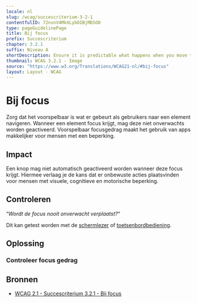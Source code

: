 ```yaml
---
locale: nl
slug: /wcag/succescriterium-3-2-1
contentfulID: 72nvnV4MkXLybOIBjMDSO0
type: pageGuidelinePage
title: Bij focus
prefix: Succescriterium
chapter: 3.2.1
suffix: Niveau A
shortDescription: Ensure it is predictable what happens when you move the focus.
thumbnail: WCAG 3.2.1 - Image
source: "https://www.w3.org/Translations/WCAG21-nl/#bij-focus"
layout: Layout - WCAG
---
```


# Bij focus

Zorg dat het voorspelbaar is wat er gebeurt als gebruikers naar een element navigeren. Wanneer een element focus krijgt, mag deze niet onverwachts worden geactiveerd. Voorspelbaar focusgedrag maakt het gebruik van apps makkelijker voor mensen met een beperking.

## Impact

Een knop mag niet automatisch geactiveerd worden wanneer deze focus krijgt. Hiermee verlaag je de kans dat er onbewuste acties plaatsvinden voor mensen met visuele, cognitieve en motorische beperking.

## Controleren

“*Wordt de focus nooit onverwacht verplaatst?*“

Dit kan getest worden met de [schermlezer](/nl/stats/screen-reader) of [toetsenbordbediening](/nl/stats/keyboard-access).

## Oplossing

### Controleer focus gedrag

<CodeSample id="element-focus" locale="nl"/>

## Bronnen

- [WCAG 2.1 - Succescriterium 3.2.1 - Bij focus](https://www.w3.org/Translations/WCAG21-nl/#bij-focus)